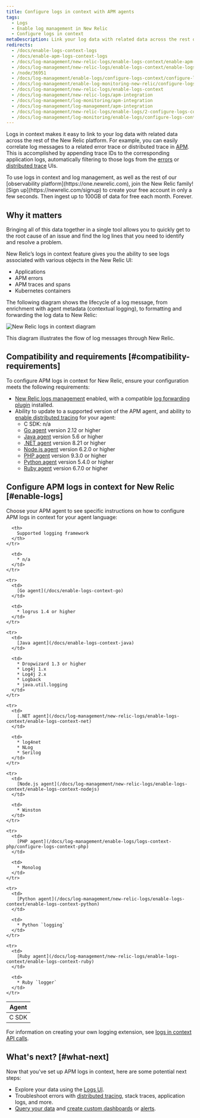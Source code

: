 ```yaml
---
title: Configure logs in context with APM agents
tags:
  - Logs
  - Enable log management in New Relic
  - Configure logs in context
metaDescription: Link your log data with related data across the rest of the New Relic platform by configuring logs in context with APM extensions.
redirects:
  - /docs/enable-logs-context-logs
  - /docs/enable-apm-logs-context-logs
  - /docs/log-management/new-relic-logs/enable-logs-context/enable-apm-logs-context-logs
  - /docs/log-management/new-relic-logs/enable-logs-context/enable-logs-context-apm-agents
  - /node/36951
  - /docs/log-management/enable-logs/configure-logs-context/configure-logs-context-apm-agents
  - /docs/log-management/enable-log-monitoring-new-relic/configure-logs-context/configure-logs-context-apm-agents
  - /docs/log-management/new-relic-logs/enable-logs-context
  - /docs/log-management/new-relic-logs/apm-integration
  - /docs/log-management/log-monitoring/apm-integration
  - /docs/log-management/log-management/apm-integration
  - /docs/log-management/new-relic-logs/enable-logs/2-configure-logs-context-apm-agents
  - /docs/log-management/log-monitoring/enable-logs/configure-logs-context-apm-agents
---
```


Logs in context makes it easy to link to your log data with related data across the rest of the New Relic platform. For example, you can easily correlate log messages to a related error trace or distributed trace in [APM](/docs/apm/applications-menu/monitoring/apm-overview-page-view-transaction-apdex-usage-data). This is accomplished by appending trace IDs to the corresponding application logs, automatically filtering to those logs from the [errors](/docs/apm/applications-menu/error-analytics/error-analytics-explore-events-behind-errors) or [distributed trace](/docs/apm/distributed-tracing/ui-data/understand-use-distributed-tracing-data) UIs.

<Callout variant="tip">
  To use logs in context and log management, as well as the rest of our [observability platform](https://one.newrelic.com), join the New Relic family! [Sign up](https://newrelic.com/signup) to create your free account in only a few seconds. Then ingest up to 100GB of data for free each month. Forever.
</Callout>

## Why it matters

Bringing all of this data together in a single tool allows you to quickly get to the root cause of an issue and find the log lines that you need to identify and resolve a problem.

New Relic’s logs in context feature gives you the ability to see logs associated with various objects in the New Relic UI:

* Applications
* APM errors
* APM traces and spans
* Kubernetes containers

The following diagram shows the lifecycle of a log message, from enrichment with agent metadata (contextual logging), to formatting and forwarding the log data to New Relic:

![New Relic logs in context diagram](./images/new-relic-logs-in-context-diagram.jpg "new-relic-logs-in-context-diagram.jpg")

<figcaption>
  This diagram illustrates the flow of log messages through New Relic.
</figcaption>

## Compatibility and requirements [#compatibility-requirements]

To configure APM logs in context for New Relic, ensure your configuration meets the following requirements:

* [New Relic logs management](/docs/introduction-new-relic-logs) enabled, with a compatible [log forwarding plugin](/docs/log-management/enable-logs/enable-logs/enable-new-relic-logs#enable-logs) installed.
* Ability to update to a supported version of the APM agent, and ability to [enable distributed tracing](https://docs.newrelic.com/docs/understand-dependencies/distributed-tracing/enable-configure/enable-distributed-tracing) for your agent:
  * C SDK: n/a
  * [Go agent](/docs/agents/go-agent/get-started/go-agent-compatibility-requirements) version 2.12 or higher
  * [Java agent](/docs/agents/java-agent/getting-started/introduction-new-relic-java) version 5.6 or higher
  * [.NET agent](/docs/agents/net-agent/getting-started/introduction-new-relic-net) version 8.21 or higher
  * [Node.js agent](/docs/agents/nodejs-agent/getting-started/introduction-new-relic-nodejs) version 6.2.0 or higher
  * [PHP agent](/docs/agents/php-agent/getting-started/introduction-new-relic-php) version 9.3.0 or higher
  * [Python agent](/docs/agents/python-agent/getting-started/introduction-new-relic-python) version 5.4.0 or higher
  * [Ruby agent](/docs/agents/ruby-agent/getting-started/introduction-new-relic-ruby) version 6.7.0 or higher

## Configure APM logs in context for New Relic [#enable-logs]

Choose your APM agent to see specific instructions on how to configure APM logs in context for your agent language:

<table>
  <thead>
    <tr>
      <th style={{ width: "200px" }}>
        Agent
      </th>

      <th>
        Supported logging framework
      </th>
    </tr>
  </thead>

  <tbody>
    <tr>
      <td>
        C SDK
      </td>

      <td>
        * n/a
      </td>
    </tr>

    <tr>
      <td>
        [Go agent](/docs/enable-logs-context-go)
      </td>

      <td>
        * logrus 1.4 or higher
      </td>
    </tr>

    <tr>
      <td>
        [Java agent](/docs/enable-logs-context-java)
      </td>

      <td>
        * Dropwizard 1.3 or higher
        * Log4j 1.x
        * Log4j 2.x
        * Logback
        * java.util.logging
      </td>
    </tr>

    <tr>
      <td>
        [.NET agent](/docs/log-management/new-relic-logs/enable-logs-context/enable-logs-context-net)
      </td>

      <td>
        * log4net
        * NLog
        * Serilog
      </td>
    </tr>

    <tr>
      <td>
        [Node.js agent](/docs/log-management/new-relic-logs/enable-logs-context/enable-logs-context-nodejs)
      </td>

      <td>
        * Winston
      </td>
    </tr>

    <tr>
      <td>
        [PHP agent](/docs/log-management/enable-logs/logs-context-php/configure-logs-context-php)
      </td>

      <td>
        * Monolog
      </td>
    </tr>

    <tr>
      <td>
        [Python agent](/docs/log-management/new-relic-logs/enable-logs-context/enable-logs-context-python)
      </td>

      <td>
        * Python `logging`
      </td>
    </tr>

    <tr>
      <td>
        [Ruby agent](/docs/log-management/new-relic-logs/enable-logs-context/enable-logs-context-ruby)
      </td>

      <td>
        * Ruby `logger`
      </td>
    </tr>
  </tbody>
</table>

For information on creating your own logging extension, see [logs in context API calls](/docs/log-management/new-relic-logs/apm-integration/apm-agent-apis-manual-logs-context-instrumentation).

## What's next? [#what-next]

Now that you've set up APM logs in context, here are some potential next steps:

* Explore your data using the [Logs UI](/docs/explore-your-data-new-relic-logs-ui).
* Troubleshoot errors with [distributed tracing](/docs/understand-dependencies/distributed-tracing/get-started/introduction-distributed-tracing), stack traces, application logs, and more.
* [Query your data](/docs/using-new-relic/data/understand-data/query-new-relic-data) and [create custom dashboards](/docs/dashboards/new-relic-one-dashboards/get-started/introduction-new-relic-one-dashboards) or [alerts](/docs/alerts/new-relic-alerts/configuring-alert-policies/create-edit-or-find-alert-policy).
